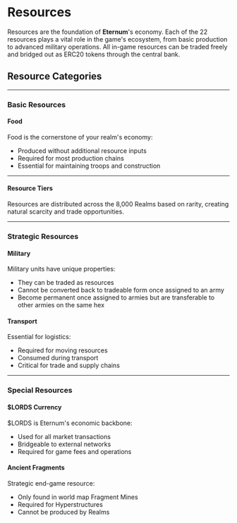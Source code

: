 
# Resources

Resources are the foundation of **Eternum**'s economy. Each of the 22 resources plays a vital role in the game's
ecosystem, from basic production to advanced military operations. All in-game resources can be traded freely and bridged
out as ERC20 tokens through the central bank.

## Resource Categories

---

### Basic Resources

#### Food

<div className="flex items-baseline gap-1">
  <ResourceIcon name="Wheat" id={254} />
  <ResourceIcon name="Fish" id={255} />
</div>

Food is the cornerstone of your realm's economy:

- Produced without additional resource inputs
- Required for most production chains
- Essential for maintaining troops and construction

---

#### Resource Tiers

Resources are distributed across the 8,000 Realms based on rarity, creating natural scarcity and trade opportunities.

<RarityResourceTable />

---

### Strategic Resources

#### Military

<TroopsTable />

Military units have unique properties:

- They can be traded as resources
- Cannot be converted back to tradeable form once assigned to an army
- Become permanent once assigned to armies but are transferable to other armies on the same hex

#### Transport

<div className="flex items-baseline gap-1">
  <ResourceIcon name="Donkeys" id={249} />
</div>

Essential for logistics:

- Required for moving resources
- Consumed during transport
- Critical for trade and supply chains

---

### Special Resources

#### $LORDS Currency

<div className="flex items-baseline gap-1">
  <ResourceIcon name="Lords" id={253} />
</div>

$LORDS is Eternum's economic backbone:

- Used for all market transactions
- Bridgeable to external networks
- Required for game fees and operations

#### Ancient Fragments

<div className="flex items-baseline gap-1">
  <ResourceIcon name="Ancient Fragments" id={29} />
</div>

Strategic end-game resource:

- Only found in world map Fragment Mines
- Required for Hyperstructures
- Cannot be produced by Realms
